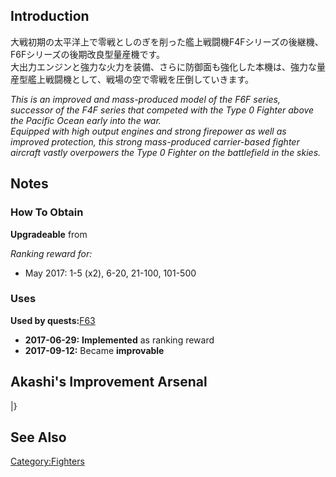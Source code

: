 {{EquipmentInfo|206}}

==Introduction==
大戦初期の太平洋上で零戦としのぎを削った艦上戦闘機F4Fシリーズの後継機、F6Fシリーズの後期改良型量産機です。<br>
大出力エンジンと強力な火力を装備、さらに防御面も強化した本機は、強力な量産型艦上戦闘機として、戦場の空で零戦を圧倒していきます。

''This is an improved and mass-produced model of the F6F series, successor of the F4F series that competed with the Type 0 Fighter above the Pacific Ocean early into the war.''<br>
''Equipped with high output engines and strong firepower as well as improved protection, this strong mass-produced carrier-based fighter aircraft vastly overpowers the Type 0 Fighter on the battlefield in the skies.''

==Notes==
<div class="mw-collapsible"><h3>How To Obtain</h3>
<div class="mw-collapsible-content">
'''Upgradeable''' from {{Equipment/Link|F6F-3}}

''Ranking reward for:''
* May 2017: 1-5 (x2), 6-20, 21-100, 101-500

</div></div>

<div class="mw-collapsible"><h3>Uses</h3>
<div class="mw-collapsible-content">
'''Used by quests: '''[[Quests#F63|F63]]

</div></div>


<div class="mw-collapsible><h3>Updates History</h3>
<div class="mw-collapsible-content>
* '''2017-06-29:''' '''Implemented''' as ranking reward
* '''2017-09-12:''' Became '''improvable'''
</div></div>

== Akashi's Improvement Arsenal ==

{{AkashiWorkshop}}
{{AkashiWorkshopLine
| Name = {{PAGENAME}}
| ItemType = GreenPlane
| Fuel = 200
| Ammo = 250
| Steel = 0
| Baux = 450
|Mats0-5 = 8/9
|Mats6-9 = 12/16
|Mats10 = -
|Screws0-5 = 6/7
|Screws6-9 = 8/12
|Screws10 = -
|EquipConsume0-5 = 2x{{GreenPlane|Shiden Kai 2}}
|EquipConsume6-9 = 1x{{GreenPlane|Prototype Reppuu Late Model}}
|EquipConsume10 = -
| Tue = ✓
| Wed = ✓
| Thu = ✓
| 2ndShip = [[Saratoga#Second Upgrade|Saratoga Mk.II/Mk.II Mod 2]]
}}
|}

==See Also==
{{Equipmentlist}}
[[Category:Fighters]]